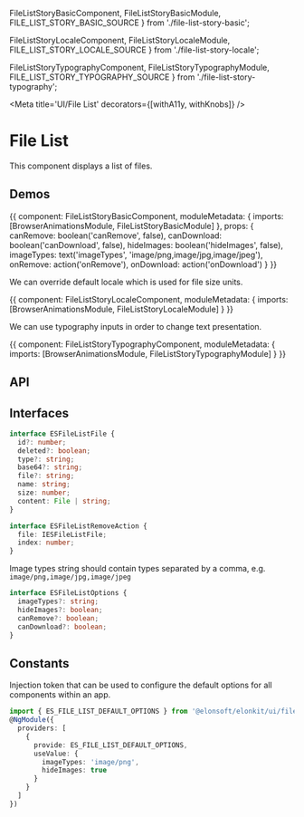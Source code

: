 



  FileListStoryBasicComponent,
  FileListStoryBasicModule,
  FILE_LIST_STORY_BASIC_SOURCE
} from './file-list-story-basic';

  FileListStoryLocaleComponent,
  FileListStoryLocaleModule,
  FILE_LIST_STORY_LOCALE_SOURCE
} from './file-list-story-locale';

  FileListStoryTypographyComponent,
  FileListStoryTypographyModule,
  FILE_LIST_STORY_TYPOGRAPHY_SOURCE
} from './file-list-story-typography';

<Meta title='UI/File List' decorators={[withA11y, withKnobs]} />

# File List

This component displays a list of files.

## Demos

<Preview source={FILE_LIST_STORY_BASIC_SOURCE}>
  <Story name='Basic' height='290px'>
    {{
      component: FileListStoryBasicComponent,
      moduleMetadata: {
        imports: [BrowserAnimationsModule, FileListStoryBasicModule]
      },
      props: {
        canRemove: boolean('canRemove', false),
        canDownload: boolean('canDownload', false),
        hideImages: boolean('hideImages', false),
        imageTypes: text('imageTypes', 'image/png,image/jpg,image/jpeg'),
        onRemove: action('onRemove'),
        onDownload: action('onDownload')
      }
    }}
  </Story>
</Preview>

We can override default locale which is used for file size units.

<Preview source={FILE_LIST_STORY_LOCALE_SOURCE}>
  <Story name='Locale' height='290px'>
    {{
      component: FileListStoryLocaleComponent,
      moduleMetadata: {
        imports: [BrowserAnimationsModule, FileListStoryLocaleModule]
      }
    }}
  </Story>
</Preview>

We can use typography inputs in order to change text presentation.

<Preview source={FILE_LIST_STORY_TYPOGRAPHY_SOURCE}>
  <Story name='Typography' height='290px'>
    {{
      component: FileListStoryTypographyComponent,
      moduleMetadata: {
        imports: [BrowserAnimationsModule, FileListStoryTypographyModule]
      }
    }}
  </Story>
</Preview>

## API

<Props of={ESFileListComponent} />

## Interfaces

```ts
interface ESFileListFile {
  id?: number;
  deleted?: boolean;
  type?: string;
  base64?: string;
  file?: string;
  name: string;
  size: number;
  content: File | string;
}
```

```ts
interface ESFileListRemoveAction {
  file: IESFileListFile;
  index: number;
}
```

Image types string should contain types separated by a comma, e.g. `image/png,image/jpg,image/jpeg`

```ts
interface ESFileListOptions {
  imageTypes?: string;
  hideImages?: boolean;
  canRemove?: boolean;
  canDownload?: boolean;
}
```

## Constants

Injection token that can be used to configure the default options for all components within an app.

```ts
import { ES_FILE_LIST_DEFAULT_OPTIONS } from '@elonsoft/elonkit/ui/file-list';
@NgModule({
  providers: [
    {
      provide: ES_FILE_LIST_DEFAULT_OPTIONS,
      useValue: {
        imageTypes: 'image/png',
        hideImages: true
      }
    }
  ]
})
```
